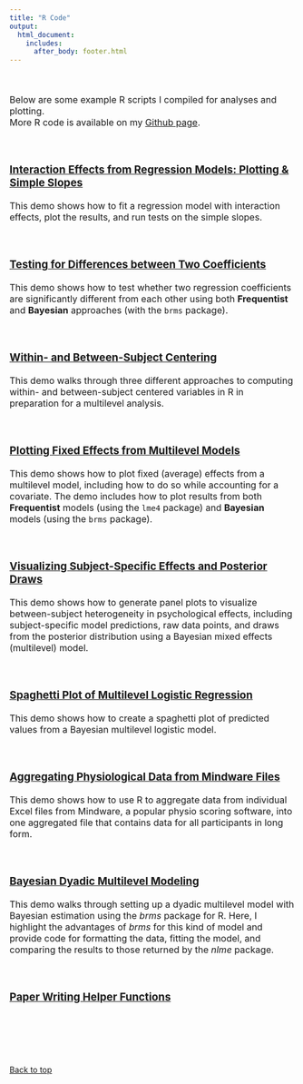 ```yaml
---
title: "R Code"
output: 
  html_document:
    includes:
      after_body: footer.html
---
```


<font size="3">

<br>

Below are some example R scripts I compiled for analyses and plotting. \
More R code is available on my [Github page](https://github.com/kzee){target="_blank"}.

<br>

### [Interaction Effects from Regression Models: Plotting & Simple Slopes](Interactions_Demo.html)
This demo shows how to fit a regression model with interaction effects, plot the results, and run tests on the simple slopes. 

<br>

### [Testing for Differences between Two Coefficients](CoeffDiff_Demo.html)
This demo shows how to test whether two regression coefficients are significantly different from each other using both **Frequentist** and **Bayesian** approaches (with the `brms` package).

<br>

### [Within- and Between-Subject Centering](Centering_Demo.html)
This demo walks through three different approaches to computing within- and between-subject centered variables in R in preparation for a multilevel analysis. 

<br>

### [Plotting Fixed Effects from Multilevel Models](PlotFixef_Demo.html)
This demo shows how to plot fixed (average) effects from a multilevel model, including how to do so while accounting for a covariate. The demo includes how to plot results from both **Frequentist** models (using the `lme4` package) and **Bayesian** models (using the `brms` package). 


<br>

### [Visualizing Subject-Specific Effects and Posterior Draws](PanelPlot_Demo.html)
This demo shows how to generate panel plots to visualize between-subject heterogeneity in psychological effects, including subject-specific model predictions, raw data points, and draws from the posterior distribution using a Bayesian mixed effects (multilevel) model. 

<br>

### [Spaghetti Plot of Multilevel Logistic Regression](LogisticSpaghetti_Demo.html)
This demo shows how to create a spaghetti plot of predicted values from a Bayesian multilevel logistic model. 

<br>

### [Aggregating Physiological Data from Mindware Files](AggregatePhysio_Demo.html)
This demo shows how to use R to aggregate data from individual Excel files from Mindware, a popular physio scoring software, into one aggregated file that contains data for all participants in long form. 

<br>


### [Bayesian Dyadic Multilevel Modeling](DyadicMLM_Demo.html)
This demo walks through setting up a dyadic multilevel model with Bayesian estimation using the *brms* package for R. Here, I highlight the advantages of *brms* for this kind of model and provide code for formatting the data, fitting the model, and comparing the results to those returned by the *nlme* package. 


<br>

### [Paper Writing Helper Functions](PaperFunctions_Demo.html)

<br>

<br>
<br>
</font> 

<a href="#top">Back to top</a>
